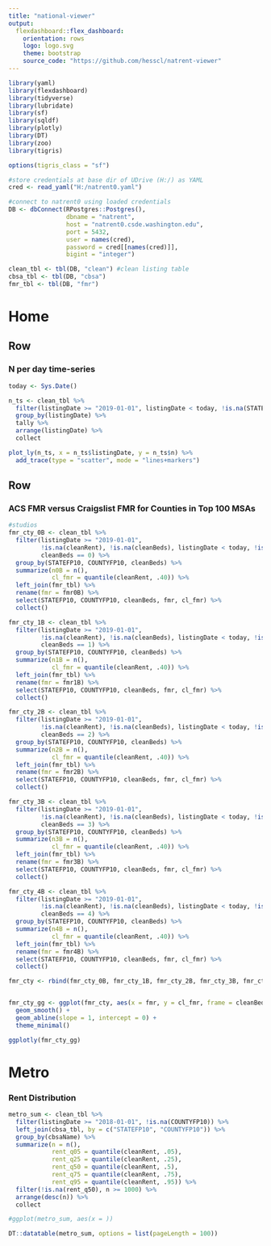 ```yaml
---
title: "national-viewer"
output:
  flexdashboard::flex_dashboard:
    orientation: rows
    logo: logo.svg
    theme: bootstrap
    source_code: "https://github.com/hesscl/natrent-viewer"
---
```


```r
library(yaml)
library(flexdashboard)
library(tidyverse)
library(lubridate)
library(sf)
library(sqldf)
library(plotly)
library(DT)
library(zoo)
library(tigris)

options(tigris_class = "sf")

#store credentials at base dir of UDrive (H:/) as YAML
cred <- read_yaml("H:/natrent0.yaml")

#connect to natrent0 using loaded credentials
DB <- dbConnect(RPostgres::Postgres(),
                dbname = "natrent",
                host = "natrent0.csde.washington.edu",
                port = 5432, 
                user = names(cred),
                password = cred[[names(cred)]],
                bigint = "integer")

clean_tbl <- tbl(DB, "clean") #clean listing table
cbsa_tbl <- tbl(DB, "cbsa")
fmr_tbl <- tbl(DB, "fmr")
```

Home {data-icon="fa-home"}
=====================================

Row
-------------------------------------

### N per day time-series

```r
today <- Sys.Date()

n_ts <- clean_tbl %>%
  filter(listingDate >= "2019-01-01", listingDate < today, !is.na(STATEFP10)) %>%
  group_by(listingDate) %>%
  tally %>%
  arrange(listingDate) %>%
  collect

plot_ly(n_ts, x = n_ts$listingDate, y = n_ts$n) %>%
  add_trace(type = "scatter", mode = "lines+markers")
```


Row
-------------------------------------

### ACS FMR versus Craigslist FMR for Counties in Top 100 MSAs
```r
#studios
fmr_cty_0B <- clean_tbl %>%
  filter(listingDate >= "2019-01-01", 
         !is.na(cleanRent), !is.na(cleanBeds), listingDate < today, !is.na(COUNTYFP10), 
         cleanBeds == 0) %>%
  group_by(STATEFP10, COUNTYFP10, cleanBeds) %>%
  summarize(n0B = n(),
            cl_fmr = quantile(cleanRent, .40)) %>%
  left_join(fmr_tbl) %>%
  rename(fmr = fmr0B) %>%
  select(STATEFP10, COUNTYFP10, cleanBeds, fmr, cl_fmr) %>%
  collect()

fmr_cty_1B <- clean_tbl %>%
  filter(listingDate >= "2019-01-01", 
         !is.na(cleanRent), !is.na(cleanBeds), listingDate < today, !is.na(COUNTYFP10), 
         cleanBeds == 1) %>%
  group_by(STATEFP10, COUNTYFP10, cleanBeds) %>%
  summarize(n1B = n(),
            cl_fmr = quantile(cleanRent, .40)) %>%
  left_join(fmr_tbl) %>%
  rename(fmr = fmr1B) %>%
  select(STATEFP10, COUNTYFP10, cleanBeds, fmr, cl_fmr) %>%
  collect()

fmr_cty_2B <- clean_tbl %>%
  filter(listingDate >= "2019-01-01", 
         !is.na(cleanRent), !is.na(cleanBeds), listingDate < today, !is.na(COUNTYFP10), 
         cleanBeds == 2) %>%
  group_by(STATEFP10, COUNTYFP10, cleanBeds) %>%
  summarize(n2B = n(),
            cl_fmr = quantile(cleanRent, .40)) %>%
  left_join(fmr_tbl) %>%
  rename(fmr = fmr2B) %>%
  select(STATEFP10, COUNTYFP10, cleanBeds, fmr, cl_fmr) %>%
  collect()

fmr_cty_3B <- clean_tbl %>%
  filter(listingDate >= "2019-01-01", 
         !is.na(cleanRent), !is.na(cleanBeds), listingDate < today, !is.na(COUNTYFP10), 
         cleanBeds == 3) %>%
  group_by(STATEFP10, COUNTYFP10, cleanBeds) %>%
  summarize(n3B = n(),
            cl_fmr = quantile(cleanRent, .40)) %>%
  left_join(fmr_tbl) %>%
  rename(fmr = fmr3B) %>%
  select(STATEFP10, COUNTYFP10, cleanBeds, fmr, cl_fmr) %>%
  collect()

fmr_cty_4B <- clean_tbl %>%
  filter(listingDate >= "2019-01-01", 
         !is.na(cleanRent), !is.na(cleanBeds), listingDate < today, !is.na(COUNTYFP10), 
         cleanBeds == 4) %>%
  group_by(STATEFP10, COUNTYFP10, cleanBeds) %>%
  summarize(n4B = n(),
            cl_fmr = quantile(cleanRent, .40)) %>%
  left_join(fmr_tbl) %>%
  rename(fmr = fmr4B) %>%
  select(STATEFP10, COUNTYFP10, cleanBeds, fmr, cl_fmr) %>%
  collect()

fmr_cty <- rbind(fmr_cty_0B, fmr_cty_1B, fmr_cty_2B, fmr_cty_3B, fmr_cty_4B)


fmr_cty_gg <- ggplot(fmr_cty, aes(x = fmr, y = cl_fmr, frame = cleanBeds)) +
  geom_smooth() +
  geom_abline(slope = 1, intercept = 0) +
  theme_minimal()

ggplotly(fmr_cty_gg)
```



Metro
=====================================

### Rent Distribution

```r
metro_sum <- clean_tbl %>%
  filter(listingDate >= "2018-01-01", !is.na(COUNTYFP10)) %>%
  left_join(cbsa_tbl, by = c("STATEFP10", "COUNTYFP10")) %>%
  group_by(cbsaName) %>%
  summarize(n = n(),
            rent_q05 = quantile(cleanRent, .05),
            rent_q25 = quantile(cleanRent, .25),
            rent_q50 = quantile(cleanRent, .5),
            rent_q75 = quantile(cleanRent, .75),
            rent_q95 = quantile(cleanRent, .95)) %>% 
  filter(!is.na(rent_q50), n >= 1000) %>%
  arrange(desc(n)) %>%
  collect

#ggplot(metro_sum, aes(x = ))

DT::datatable(metro_sum, options = list(pageLength = 100))
```


















